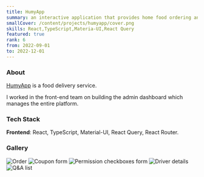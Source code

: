 ```yaml
---
title: HumyApp
summary: an interactive application that provides home food ordering and delivery services.
smallCover: /content/projects/humyapp/cover.png
skills: React,TypeScript,Materia-UI,React Query
featured: true
rank: 6
from: 2022-09-01
to: 2022-12-01
---
```


### About

[HumyApp](https://play.google.com/store/apps/details?id=com.nbs.alphameal&hl=en&gl=US) is a food delivery service.

I worked in the front-end team on building the admin dashboard which manages the entire platform.

### Tech Stack

**Frontend**: React, TypeScript, Material-UI, React Query, React Router.

### Gallery

<div className="grid gap-1 sm:grid-cols-2 [&_*]:m-0 [&_img]:object-cover">
  <Image src="3.png" alt="Order" linkClassName="row-span-2 h-full" />
  <Image src="4.png" alt="Coupon form" />
  <Image src="2.png" alt="Permission checkboxes form" />
  <Image src="5.png" alt="Driver details" />
  <Image src="1.png" alt="Q&A list" />
</div>
